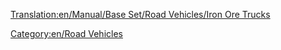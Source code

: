[[Translation:en/Manual/Base Set/Road Vehicles/Iron Ore Trucks]]

{{en/RoadVehicle|name     = MPS Iron Ore Truck
  |img      = MPS_Iron_Ore_Truck.png
  |price    = £4,961 ($9,922) 
  |speed    = 30 mph (48 km/h)
  |annual   = £421 ($842)
  |designed = 1936
  |life     = 15
  |capacity = 22 tonnes of iron ore
}}
{{en/RoadVehicle|name     = Uhl Iron Ore Truck
  |img      = Uhl_Iron_Ore_Truck.png
  |price    = £5,740 ($11,480) 
  |speed    = 55 mph (88 km/h)
  |annual   = £787 ($1,574)
  |designed = 1977
  |life     = 15
  |capacity = 25 tonnes of iron ore
}}
{{en/RoadVehicle|name     = Chippy Iron Ore Truck
  |img      = Chippy_Iron_Ore_Truck.png
  |price    = £6,150 ($12,300) 
  |speed    = 70 mph (112 km/h)
  |annual   = £1,125 ($2,250)
  |designed = 2011
  |life     = 15
  |capacity = 27 tonnes of iron ore
}}

[[Category:en/Road Vehicles]]